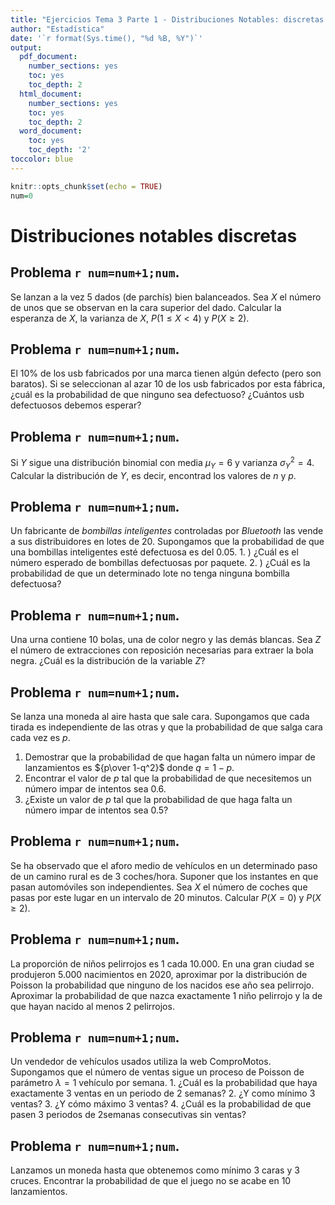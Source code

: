 ---
title: "Ejercicios Tema 3 Parte 1 - Distribuciones Notables: discretas."
author: "Estadística"
date: '`r format(Sys.time(), "%d %B, %Y")`'
output:
  pdf_document:
    number_sections: yes
    toc: yes
    toc_depth: 2
  html_document:
    number_sections: yes
    toc: yes
    toc_depth: 2
  word_document:
    toc: yes
    toc_depth: '2'
toccolor: blue
---


```{r setup, include=FALSE}
knitr::opts_chunk$set(echo = TRUE)
num=0
```


# Distribuciones notables discretas



## Problema `r num=num+1;num`. 

Se lanzan a la vez 5 dados (de parchís)  bien balanceados. Sea $X$ el número  
de unos que  se observan en la  cara superior del dado.
Calcular la esperanza de $X$, la varianza de  $X$,
$P(1\leq X<4)$ y $P(X\geq 2).$ 

## Problema `r num=num+1;num`.

El  10\% de los usb fabricados por una marca tienen algún defecto (pero son baratos). Si se seleccionan al azar 10 de los usb  fabricados por esta fábrica, ¿cuál es la probabilidad  de que ninguno sea defectuoso? ¿Cuántos usb defectuosos debemos esperar?

## Problema `r num=num+1;num`.

Si $Y$ sigue una distribución  binomial con media
$\mu_Y=6$ y varianza $\sigma_Y^2=4$. Calcular  la distribución de $Y$, es decir, encontrad los valores de  $n$ y $p$.

## Problema `r num=num+1;num`.

Un fabricante de *bombillas inteligentes*  controladas por *Bluetooth* las vende a sus distribuidores  en lotes de 20. Supongamos que la probabilidad de que una bombillas inteligentes esté defectuosa es del  $0.05$. 
1. ) ¿Cuál es el número esperado de bombillas defectuosas por paquete.
2. ) ¿Cuál  es la probabilidad de  que un determinado lote  no
tenga ninguna bombilla  defectuosa?

## Problema `r num=num+1;num`.

Una urna contiene 10 bolas, una de color negro  y las demás blancas. Sea $Z$ el número de extracciones con reposición necesarias para extraer la bola negra. ¿Cuál es la  distribución  de la variable  $Z$? 

## Problema `r num=num+1;num`.

Se lanza una moneda al aire hasta que sale  cara. Supongamos que cada  tirada es independiente  de las otras y que la probabilidad de que salga  cara cada vez es $p$.  

1. Demostrar que la probabilidad de que hagan falta un número impar de lanzamientos es ${p\over 1-q^2}$ donde $q=1-p$. 
2.  Encontrar  el valor de $p$ tal que la probabilidad de que  necesitemos un número impar de intentos sea $0.6$.
3. ¿Existe un valor de $p$ tal que la probabilidad de que haga falta un número
impar de intentos sea $0.5$?

## Problema `r num=num+1;num`.

Se ha observado que el aforo  medio de  vehículos  en un determinado paso  de un camino rural es de 3 coches/hora.
Suponer que los instantes en que pasan automóviles son independientes. Sea
$X$ el número de coches  que pasas por este lugar  en un  intervalo de 20 minutos.
Calcular $P(X=0)$ y $P(X\geq 2)$.


## Problema `r num=num+1;num`.

La proporción de niños pelirrojos es 1  cada 10.000. En una gran ciudad  se produjeron 5.000
nacimientos en 2020, aproximar por la distribución de Poisson la probabilidad
que ninguno  de los nacidos ese año sea pelirrojo. Aproximar
la probabilidad de que nazca  exactamente 1 niño pelirrojo y  la de que hayan
nacido al menos 2 pelirrojos.

## Problema `r num=num+1;num`.

Un  vendedor de vehículos usados utiliza la  web ComproMotos. Supongamos que el número de ventas  sigue un proceso de Poisson  de  parámetro $\lambda =1$ vehículo  por semana. 
1.  ¿Cuál es la probabilidad que haya exactamente 3 ventas en un periodo de 2
semanas?
2. ¿Y  como mínimo  3 ventas?
3. ¿Y cómo máximo 3 ventas?
4. ¿Cuál es la probabilidad de que pasen 3 periodos de   2semanas consecutivas sin ventas?

## Problema `r num=num+1;num`.

Lanzamos un moneda hasta que obtenemos como mínimo  3 caras y 3 cruces. Encontrar la probabilidad de que el juego no se acabe en 10  lanzamientos.

